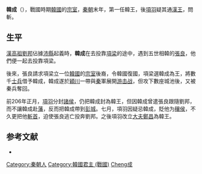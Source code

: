 {{distinguish|韓信}}
'''韓成'''（{{bd|？||前206年||catIdx=Han成}}），戰國時期[[韓國_(战国)|韓國]]的[[宗室|宗室]]，[[秦朝|秦朝]]末年，第一任韓王，後[[項羽|項羽]]疑其通[[漢王|漢王]]，問斬。

==生平==
[[漢高祖|漢高祖]][[劉邦|劉邦]]佔據[[沛縣|沛縣]]起義時，'''韓成'''在去投靠[[項梁|項梁]]的途中，遇到五世相韓的[[張良|張良]]，他們便一起去投靠項梁。

後來，張良請求項梁立一位[[韓國_(战国)|韓國]]的[[宗室|宗室]]後裔，令韓國復國，項梁選韓成為王，將數千[[士兵|士兵]]借予韓成，韓成遂於[[穎川|穎川]]一帶與[[秦|秦]]軍展開[[游击战|游击战]]，但攻下數座城池後，又被秦兵奪回。

前206年正月，[[項羽|項羽]]分封[[諸侯|諸侯]]，仍把韓成封為韓王，但因韓成曾遣張良跟隨劉邦，而不讓韓成赴[[藩|藩]]，反而把韓成帶到[[彭城|彭城]]。七月，項羽因疑忌韓成，貶他为[[穰侯|穰侯]]，不久更把他[[斬首|斬首]]，迫使張良逃亡投奔劉邦。之後項羽改立[[大夫|大夫]][[鄭昌|鄭昌]]為韓王。

==参考文献==
*{{Wikisource history|史記|093|韓信盧綰列傳}}
{{start box}}
{{s-before|[[韩王安|韩王安]]}}
{{s-title|[[韩王|韩王]]|前206年－前205年}}
{{s-after|[[鄭昌|鄭昌]]}}
{{end box}}
{{秦末复国诸侯}}
{{项羽十八诸侯}}
{{秦末汉初人物}}

{{DEFAULTSORT:Han韓成}}
[[Category:秦朝人|Category:秦朝人]]
[[Category:韓國君主_(戰國)|Category:韓國君主 (戰國)]]
[[Category:韓姓|Cheng成]]